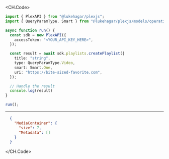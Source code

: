 
<CH.Code>
```typescript CreatePlaylist.ts
import { PlexAPI } from "@lukehagar/plexjs";
import { QueryParamType, Smart } from "@lukehagar/plexjs/models/operations";

async function run() {
  const sdk = new PlexAPI({
    accessToken: "<YOUR_API_KEY_HERE>",
  });

  const result = await sdk.playlists.createPlaylist({
    title: "string",
    type: QueryParamType.Video,
    smart: Smart.One,
    uri: "https://bite-sized-favorite.com",
  });

  // Handle the result
  console.log(result)
}

run();
```
---

```json Example Response
  {
    "MediaContainer": {
      "size": 7,
      "Metadata": []
    }
  }
```
</CH.Code>
